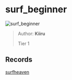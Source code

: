 
# surf_beginner

![surf_beginner](https://raw.githubusercontent.com/Sayt123/SurfMapPics/Maps-and-bonuses/csgo/surf_beginner.jpg)

> Author: **Kiiru**
>
> Tier 1

## Records

[surfheaven](https://surfheaven.eu/map/surf_beginner)
